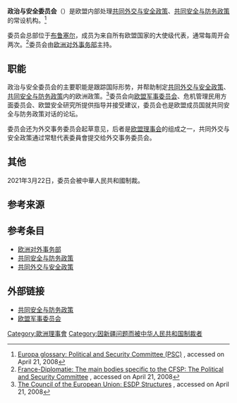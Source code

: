 {{歐洲聯盟政治}}
'''政治与安全委员会'''（{{lang-en|Political and Security Committee}}）是欧盟内部处理[[共同外交与安全政策|共同外交与安全政策]]、[[共同安全与防务政策|共同安全与防务政策]]的常设机构。<ref name="Europa Glossary PSC">[http://europa.eu/scadplus/glossary/political_security_committee_en.htm Europa glossary: Political and Security Committee (PSC)] {{webarchive|url=https://web.archive.org/web/20080309100428/http://europa.eu/scadplus/glossary/political_security_committee_en.htm |date=2008-03-09 }}, accessed on April 21, 2008</ref>

委员会总部位于[[布鲁塞尔|布鲁塞尔]]，成员为来自所有欧盟国家的大使级代表，通常每周开会两次。<ref name="France MoFA PSC">[http://www.diplomatie.gouv.fr/en/european-union_157/eu-in-the-world_1491/common-foreign-and-security-policy_5463/operation-of-the-cfsp_5467/the-main-bodies-specific-to-the-cfsp_5472/the-political-and-security-committee_8754.html France-Diplomatie: The main bodies specific to the CFSP: The Political and Security Committee] {{Wayback|url=http://www.diplomatie.gouv.fr/en/european-union_157/eu-in-the-world_1491/common-foreign-and-security-policy_5463/operation-of-the-cfsp_5467/the-main-bodies-specific-to-the-cfsp_5472/the-political-and-security-committee_8754.html |date=20150619174706 }}, accessed on April 21, 2008</ref>委员会由[[欧洲对外事务部|欧洲对外事务部]]主持。

== 职能 ==
政治与安全委员会的主要职能是跟踪国际形势，并帮助制定[[共同外交与安全政策|共同外交与安全政策]]、[[共同安全与防务政策|共同安全与防务政策]]内的欧洲政策。<ref>[http://www.consilium.europa.eu/cms3_fo/showPage.asp?id=279&lang=EN&mode=g The Council of the European Union: ESDP Structures] {{Wayback|url=http://www.consilium.europa.eu/cms3_fo/showPage.asp?id=279&lang=EN&mode=g |date=20081223073138 }}, accessed on April 21, 2008</ref>委员会向[[欧盟军事委员会|欧盟军事委员会]]、危机管理民用方面委员会、欧盟安全研究所提供指导并接受建议，委员会也是欧盟成员国就共同安全与防务政策对话的论坛。

委员会还为外交事务委员会起草意见，后者是[[欧盟理事会|欧盟理事会]]的组成之一，共同外交与安全政策通过常駐代表委員會提交给外交事务委员会。

== 其他 ==
2021年3月22日，委员会被中華人民共和國制裁。

== 参考来源 ==
{{reflist}}

== 参考条目 ==
*[[欧洲对外事务部|欧洲对外事务部]]
*[[共同安全与防务政策|共同安全与防务政策]]
*[[共同外交与安全政策|共同外交与安全政策]]

== 外部链接 ==
* [https://eeas.europa.eu/topics/crisis-response/5392/csdp-structure-instruments-and-agencies_en 共同安全与防务政策] {{Wayback|url=https://eeas.europa.eu/topics/crisis-response/5392/csdp-structure-instruments-and-agencies_en |date=20201031121358 }}
* [http://europa.eu/whoiswho/public/index.cfm?fuseaction=idea.hierarchy&nodeID=280129 欧盟军事委员会] {{Wayback|url=http://europa.eu/whoiswho/public/index.cfm?fuseaction=idea.hierarchy&nodeID=280129 |date=20160304115540 }}

{{歐盟外交}}

[[Category:歐洲理事會|Category:歐洲理事會]]
[[Category:因新疆问题而被中华人民共和国制裁者|Category:因新疆问题而被中华人民共和国制裁者]]